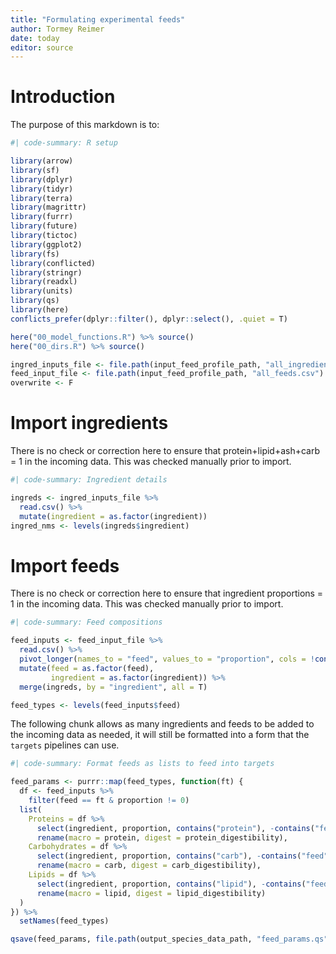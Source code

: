 ```yaml
---
title: "Formulating experimental feeds"
author: Tormey Reimer
date: today
editor: source
---
```


# Introduction

The purpose of this markdown is to:

```r
#| code-summary: R setup

library(arrow)
library(sf)
library(dplyr)
library(tidyr)
library(terra)
library(magrittr)
library(furrr)
library(future)
library(tictoc)
library(ggplot2)
library(fs)
library(conflicted)
library(stringr)
library(readxl)
library(units)
library(qs)
library(here)
conflicts_prefer(dplyr::filter(), dplyr::select(), .quiet = T)

here("00_model_functions.R") %>% source()
here("00_dirs.R") %>% source()

ingred_inputs_file <- file.path(input_feed_profile_path, "all_ingredients.csv")
feed_input_file <- file.path(input_feed_profile_path, "all_feeds.csv")
overwrite <- F
```

# Import ingredients

There is no check or correction here to ensure that protein+lipid+ash+carb = 1 in the incoming data. This was checked manually prior to import. 

``` r
#| code-summary: Ingredient details

ingreds <- ingred_inputs_file %>% 
  read.csv() %>% 
  mutate(ingredient = as.factor(ingredient))
ingred_nms <- levels(ingreds$ingredient)
```

# Import feeds

There is no check or correction here to ensure that ingredient proportions = 1 in the incoming data. This was checked manually prior to import. 

``` r
#| code-summary: Feed compositions

feed_inputs <- feed_input_file %>% 
  read.csv() %>% 
  pivot_longer(names_to = "feed", values_to = "proportion", cols = !contains(c("ingredient", "proportion"))) %>% 
  mutate(feed = as.factor(feed),
         ingredient = as.factor(ingredient)) %>% 
  merge(ingreds, by = "ingredient", all = T)

feed_types <- levels(feed_inputs$feed)
```

The following chunk allows as many ingredients and feeds to be added to the incoming data as needed, it will still be formatted into a form that the `targets` pipelines can use. 

```r
#| code-summary: Format feeds as lists to feed into targets

feed_params <- purrr::map(feed_types, function(ft) {
  df <- feed_inputs %>% 
    filter(feed == ft & proportion != 0) 
  list(
    Proteins = df %>% 
      select(ingredient, proportion, contains("protein"), -contains("feed")) %>%
      rename(macro = protein, digest = protein_digestibility),
    Carbohydrates = df %>% 
      select(ingredient, proportion, contains("carb"), -contains("feed")) %>%
      rename(macro = carb, digest = carb_digestibility),
    Lipids = df %>% 
      select(ingredient, proportion, contains("lipid"), -contains("feed")) %>%
      rename(macro = lipid, digest = lipid_digestibility)
  )
}) %>% 
  setNames(feed_types)
```

```r
qsave(feed_params, file.path(output_species_data_path, "feed_params.qs"))
```

